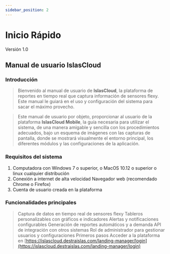 ```yaml
---
sidebar_position: 2
---
```




# Inicio Rápido
<Highlight color="#999999">Versión 1.0</Highlight>

## Manual de usuario Islas**Cloud**
### Introducción
> Bienvenido al manual de usuario de **IslasCloud**, la plataforma de reportes en tiempo real que captura información de sensores flexy. Este manual le guiará en el uso y configuración del sistema para sacar el máximo provecho.

> Este manual de usuario por objeto, proporcionar al usuario de la plataforma **IslasCloud Mobile**, la guía necesaria para utilizar el sistema, de una manera amigable y sencilla con los procedimientos adecuados, bajo un esquema de imágenes con las capturas de pantalla, donde se mostrará visualmente el entorno principal, los diferentes módulos y las configuraciones de la aplicación.

### Requisitos del sistema
1. Computadora con Windows 7 o superior, o MacOS 10.12 o superior o linux cualquier distribución
2. Conexión a internet de alta velocidad
Navegador web (recomendado Chrome o Firefox)
3. Cuenta de usuario creada en la plataforma

### Funcionalidades principales
> Captura de datos en tiempo real de sensores flexy
Tableros personalizables con gráficos e indicadores
Alertas y notificaciones configurables
Generación de reportes automáticos y a demanda
API de integración con otros sistemas
Rol de administrador para gestionar usuarios y configuraciones
Primeros pasos
Acceder a la plataforma en [https://islascloud.destraislas.com/landing-manager/login](https://islascloud.destraislas.com/landing-manager/login) 
